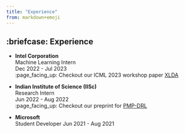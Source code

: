```yaml
---
title: "Experience"
from: markdown+emoji
---
```


## :briefcase: Experience
- **Intel Corporation**         
  Machine Learning Intern     
  Dec 2022 - Jul 2023     
  :page_facing_up: Checkout our ICML 2023 workshop paper [XLDA](https://arxiv.org/pdf/2307.11317.pdf)

- **Indian Institute of Science (IISc)**        
  Research Intern     
  Jun 2022 - Aug 2022     
  :page_facing_up: Checkout our preprint for [PMP-DRL](https://arxiv.org/pdf/2306.09055.pdf)

- **Microsoft**             
  Student Developer
  Jun 2021 - Aug 2021     
